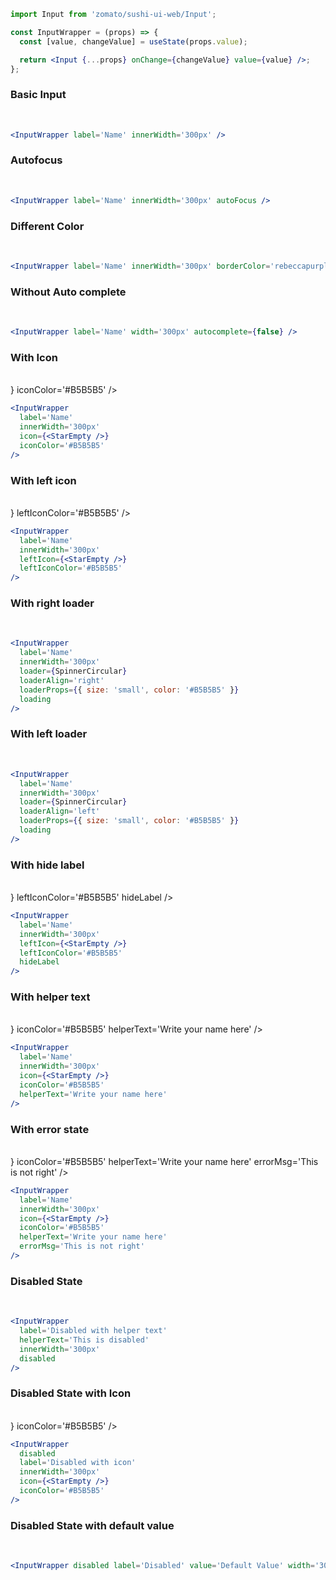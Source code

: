 
<Meta title='Input' component={Input} />

```jsx
import Input from 'zomato/sushi-ui-web/Input';

const InputWrapper = (props) => {
  const [value, changeValue] = useState(props.value);

  return <Input {...props} onChange={changeValue} value={value} />;
};
```

### Basic Input

<br />
<InputWrapper label='Name' innerWidth='300px' />

```jsx
<InputWrapper label='Name' innerWidth='300px' />
```

### Autofocus

<br />
<InputWrapper label='Name' innerWidth='300px' autoFocus />

```jsx
<InputWrapper label='Name' innerWidth='300px' autoFocus />
```

### Different Color

<br />
<InputWrapper label='Name' innerWidth='300px' borderColor='rebeccapurple' />

```jsx
<InputWrapper label='Name' innerWidth='300px' borderColor='rebeccapurple' />
```

### Without Auto complete

<br />
<InputWrapper label='Name' width='300px' autocomplete={false} />

```jsx
<InputWrapper label='Name' width='300px' autocomplete={false} />
```

### With Icon

<br />
<InputWrapper
  label='Name'
  innerWidth='300px'
  icon={<StarEmpty />}
  iconColor='#B5B5B5'
/>

```jsx
<InputWrapper
  label='Name'
  innerWidth='300px'
  icon={<StarEmpty />}
  iconColor='#B5B5B5'
/>
```

### With left icon

<br />
<InputWrapper
  label='Name'
  innerWidth='300px'
  leftIcon={<StarEmpty />}
  leftIconColor='#B5B5B5'
/>

```jsx
<InputWrapper
  label='Name'
  innerWidth='300px'
  leftIcon={<StarEmpty />}
  leftIconColor='#B5B5B5'
/>
```

### With right loader

<br />
<InputWrapper
  label='Name'
  innerWidth='300px'
  loader={SpinnerCircular}
  loaderAlign='right'
  loaderProps={{ size: 'small', color: '#B5B5B5' }}
  loading
/>

```jsx
<InputWrapper
  label='Name'
  innerWidth='300px'
  loader={SpinnerCircular}
  loaderAlign='right'
  loaderProps={{ size: 'small', color: '#B5B5B5' }}
  loading
/>
```

### With left loader

<br />
<InputWrapper
  label='Name'
  innerWidth='300px'
  loader={SpinnerCircular}
  loaderAlign='left'
  loaderProps={{ size: 'small', color: '#B5B5B5' }}
  loading
/>

```jsx
<InputWrapper
  label='Name'
  innerWidth='300px'
  loader={SpinnerCircular}
  loaderAlign='left'
  loaderProps={{ size: 'small', color: '#B5B5B5' }}
  loading
/>
```

### With hide label

<br />
<InputWrapper
  label='Name'
  innerWidth='300px'
  leftIcon={<StarEmpty />}
  leftIconColor='#B5B5B5'
  hideLabel
/>

```jsx
<InputWrapper
  label='Name'
  innerWidth='300px'
  leftIcon={<StarEmpty />}
  leftIconColor='#B5B5B5'
  hideLabel
/>
```

### With helper text

<br />
<InputWrapper
  label='Name'
  innerWidth='300px'
  icon={<StarEmpty />}
  iconColor='#B5B5B5'
  helperText='Write your name here'
/>

```jsx
<InputWrapper
  label='Name'
  innerWidth='300px'
  icon={<StarEmpty />}
  iconColor='#B5B5B5'
  helperText='Write your name here'
/>
```

### With error state

<br />
<InputWrapper
  label='Name'
  innerWidth='300px'
  icon={<StarEmpty />}
  iconColor='#B5B5B5'
  helperText='Write your name here'
  errorMsg='This is not right'
/>

```jsx
<InputWrapper
  label='Name'
  innerWidth='300px'
  icon={<StarEmpty />}
  iconColor='#B5B5B5'
  helperText='Write your name here'
  errorMsg='This is not right'
/>
```

### Disabled State

<br />
<InputWrapper
  label='Disabled with helper text'
  helperText='This is disabled'
  innerWidth='300px'
  disabled
/>

```jsx
<InputWrapper
  label='Disabled with helper text'
  helperText='This is disabled'
  innerWidth='300px'
  disabled
/>
```

### Disabled State with Icon

<br />
<InputWrapper
  disabled
  label='Disabled with icon'
  innerWidth='300px'
  icon={<StarEmpty />}
  iconColor='#B5B5B5'
/>

```jsx
<InputWrapper
  disabled
  label='Disabled with icon'
  innerWidth='300px'
  icon={<StarEmpty />}
  iconColor='#B5B5B5'
/>
```

### Disabled State with default value

<br />
<InputWrapper disabled label='Disabled' value='Default Value' width='300px' />

```jsx
<InputWrapper disabled label='Disabled' value='Default Value' width='300px' />
```

